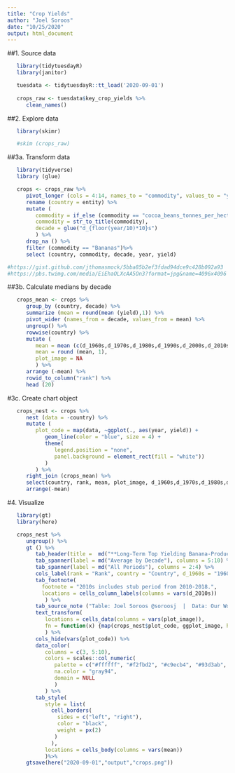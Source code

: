 ```yaml
---
title: "Crop Yields"
author: "Joel Soroos"
date: "10/25/2020"
output: html_document
---
```



##1. Source data
```r

   library(tidytuesdayR)
   library(janitor)

   tuesdata <- tidytuesdayR::tt_load('2020-09-01') 
   
   crops_raw <- tuesdata$key_crop_yields %>%
      clean_names()
```


##2. Explore data
```r

   library(skimr)

   #skim (crops_raw)
```


##3a. Transform data
```r

   library(tidyverse)
   library (glue)

   crops <- crops_raw %>%
      pivot_longer (cols = 4:14, names_to = "commodity", values_to = "yield") %>%
      rename (country = entity) %>%
      mutate (
         commodity = if_else (commodity == "cocoa_beans_tonnes_per_hectare", word(commodity, 1, sep = "_"), word (commodity, sep = "_")),
         commodity = str_to_title(commodity),
         decade = glue("d_{floor(year/10)*10}s")
         ) %>%
      drop_na () %>%
      filter (commodity == "Bananas")%>%
      select (country, commodity, decade, year, yield)

#https://gist.github.com/jthomasmock/5bba85b2ef3fdad94dce9c428b092a93
#https://pbs.twimg.com/media/EiEhaOLXcAA5On3?format=jpg&name=4096x4096
```


##3b. Calculate medians by decade
```r
   
   crops_mean <- crops %>%
      group_by (country, decade) %>%
      summarize (mean = round(mean (yield),1)) %>%
      pivot_wider (names_from = decade, values_from = mean) %>%
      ungroup() %>%
      rowwise(country) %>%
      mutate (
         mean = mean (c(d_1960s,d_1970s,d_1980s,d_1990s,d_2000s,d_2010s), na.rm = T),
         mean = round (mean, 1),
         plot_image = NA
         ) %>%
      arrange (-mean) %>%
      rowid_to_column("rank") %>%
      head (20) 
```


#3c.  Create chart object
```r

   crops_nest <- crops %>%
      nest (data = -country) %>%
      mutate (
         plot_code = map(data, ~ggplot(., aes(year, yield)) +
            geom_line(color = "blue", size = 4) +
            theme(
               legend.position = "none",
               panel.background = element_rect(fill = "white"))
            )
         ) %>%
      right_join (crops_mean) %>%
      select(country, rank, mean, plot_image, d_1960s,d_1970s,d_1980s,d_1990s,d_2000s,d_2010s, plot_code) %>%
      arrange(-mean)
```


#4.  Visualize
```r

   library(gt)
   library(here)

   crops_nest %>%
      ungroup() %>%
      gt () %>%
         tab_header(title =  md("**Long-Term Top Yielding Banana-Producing Countries**")) %>%
         tab_spanner(label = md("Average by Decade"), columns = 5:10) %>%
         tab_spanner(label = md("All Periods"), columns = 2:4) %>%
         cols_label(rank = "Rank", country = "Country", d_1960s = "1960s", d_1970s = "1970s", d_1980s = "1980s", d_1990s = "1990s", d_2000s = "2000s", d_2010s = "2010s", mean = "Avg", plot_image = "Trend") %>%
         tab_footnote(
           footnote = "2010s includes stub period from 2010-2018.",
           locations = cells_column_labels(columns = vars(d_2010s))
            ) %>%
         tab_source_note ("Table: Joel Soroos @soroosj  |  Data: Our World in Data") %>%
         text_transform(
            locations = cells_data(columns = vars(plot_image)),
            fn = function(x) {map(crops_nest$plot_code, ggplot_image, height = 23, aspect_ratio = 2.5)}
            ) %>%
         cols_hide(vars(plot_code)) %>%
         data_color(
            columns = c(3, 5:10),
            colors = scales::col_numeric(
               palette = c("#ffffff", "#f2fbd2", "#c9ecb4", "#93d3ab", "#35b0ab"),
               na.color = "gray94",
               domain = NULL
               ) 
            ) %>%
         tab_style(
            style = list(
              cell_borders(
                sides = c("left", "right"),
                color = "black",
                weight = px(2)
               )
              ),
            locations = cells_body(columns = vars(mean))
            )%>%
      gtsave(here("2020-09-01","output","crops.png"))
```